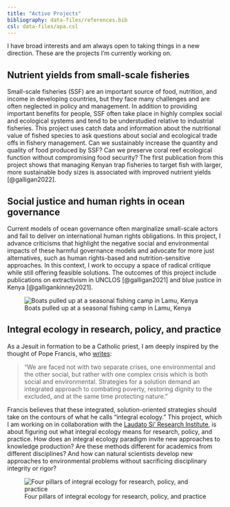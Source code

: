 ```yaml
---
title: "Active Projects"
bibliography: data-files/references.bib
csl: data-files/apa.csl
---
```


I have broad interests and am always open to taking things in a new direction. These are the projects I'm currently working on.

## Nutrient yields from small-scale fisheries

Small-scale fisheries (SSF) are an important source of food, nutrition, and income in developing countries, but they face many challenges and are often neglected in policy and management. In addition to providing important benefits for people, SSF often take place in highly complex social and ecological systems and tend to be understudied relative to industrial fisheries. This project uses catch data and information about the nutritional value of fished species to ask questions about social and ecological trade offs in fishery management. Can we sustainably increase the quantity and quality of food produced by SSF? Can we preserve coral reef ecological function without compromising food security? The first publication from this project shows that managing Kenyan trap fisheries to target fish with larger, more sustainable body sizes is associated with improved nutrient yields [@galligan2022].

## Social justice and human rights in ocean governance

Current models of ocean governance often marginalize small-scale actors and fail to deliver on international human rights obligations. In this project, I advance criticisms that highlight the negative social and environmental impacts of these harmful governance models and advocate for more just alternatives, such as human rights-based and nutrition-sensitive approaches. In this context, I work to occupy a space of radical critique while still offering feasible solutions. The outcomes of this project include publications on extractivism in UNCLOS [@galligan2021] and blue justice in Kenya [@galligankinney2021].

![Boats pulled up at a seasonal fishing camp in Lamu, Kenya](data-files/fishingcamplamu.jpg)

## Integral ecology in research, policy, and practice

As a Jesuit in formation to be a Catholic priest, I am deeply inspired by the thought of Pope Francis, who [writes](https://www.vatican.va/content/francesco/en/encyclicals/documents/papa-francesco_20150524_enciclica-laudato-si.html):

> "We are faced not with two separate crises, one environmental and the other social, but rather with one complex crisis which is both social and environmental. Strategies for a solution demand an integrated approach to combating poverty, restoring dignity to the excluded, and at the same time protecting nature."

Francis believes that these integrated, solution-oriented strategies should take on the contours of what he calls "integral ecology." This project, which I am working on in collaboration with the [Laudato Si' Research Institute](https://lsri.campion.ox.ac.uk/), is about figuring out what integral ecology means for research, policy, and practice. How does an integral ecology paradigm invite new approaches to knowledge production? Are these methods different for academics from different disciplines? And how can natural scientists develop new approaches to environmental problems without sacrificing disciplinary integrity or rigor?

![Four pillars of integral ecology for research, policy, and practice](data-files/integralecology.png)



